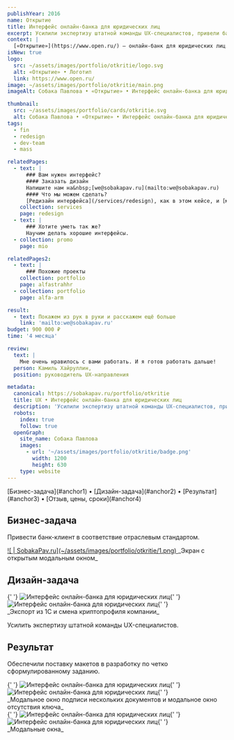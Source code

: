 ```yaml
---
publishYear: 2016
name: Открытие
title: Интерфейс онлайн-банка для юридических лиц
excerpt: Усилили экспертизу штатной команды UX-специалистов, привели банк-клиент в соответствие отраслевым стандартом.
context: |
  [«Открытие»](https://www.open.ru/) — онлайн-банк для юридических лиц.
isNew: true
logo:
  src: ~/assets/images/portfolio/otkritie/logo.svg
  alt: «Открытие» • Логотип
  link: https://www.open.ru/
image: ~/assets/images/portfolio/otkritie/main.png
imageAlt: Собака Павлова • «Открытие» • Интерфейс онлайн-банка для юридических лиц

thumbnail:
  src: ~/assets/images/portfolio/cards/otkritie.svg
  alt: Собака Павлова • «Открытие» • Интерфейс онлайн-банка для юридических лиц
tags:
  - fin
  - redesign
  - dev-team
  - mass

relatedPages:
  - text: |
      ### Вам нужен интерфейс?
      #### Заказать дизайн
      Напишите нам на&nbsp;[we@sobakapav.ru](mailto:we@sobakapav.ru) 
      #### Что мы можем сделать?
      [Редизайн интерфейса](/services/redesign), как в этом кейсе, и [многое другое](/services).
    collection: services
    page: redesign
  - text: |
      ### Хотите уметь так же?
      Научим делать хорошие интерфейсы.
  - collection: promo
    page: mio

relatedPages2:
  - text: |
      ### Похожие проекты
    collection: portfolio
    page: alfastrahhr
  - collection: portfolio
    page: alfa-arm

result:
  - text: Покажем из рук в руки и расскажем ещё больше
    link: 'mailto:we@sobakapav.ru'
budget: 900 000 ₽
time: '4 месяца'

review:
  text: |
    Мне очень нравилось с вами работать. И я готов работать дальше!
  person: Камиль Хайруллин,
  position: руководитель UX-направления

metadata:
  canonical: https://sobakapav.ru/portfolio/otkritie
  title: UX • Интерфейс онлайн-банка для юридических лиц
  description: 'Усилили экспертизу штатной команды UX-специалистов, привели банк-клиент в соответствие отраслевым стандартом.'
  robots:
    index: true
    follow: true
  openGraph:
    site_name: Собака Павлова
    images:
      - url: '~/assets/images/portfolio/otkritie/badge.png'
        width: 1200
        height: 630
    type: website
---
```



<TOC>
  [Бизнес-задача](#anchor1) • [Дизайн-задача](#anchor2) • [Результат](#anchor3) • [Отзыв, цены, сроки](#anchor4)
</TOC>

## <a name="anchor1" />Бизнес-задача

Привести банк-клиент в соответствие отраслевым стандартом.

<a href="/images/portfolio/otkritie/1-1.png" target="_blank">
  ![ | SobakaPav.ru](~/assets/images/portfolio/otkritie/1.png)
</a>
_Экран с открытым модальным окном_

## <a name="anchor2" />Дизайн-задача

<div class="flex gap-2 flex-wrap">
  {' '}
  <Image
    src="~/assets/images/portfolio/otkritie/2.png"
    alt="Интерфейс онлайн-банка для юридических лиц"
    class="min-w-72 grow shrink basis-0"
  />{' '}
  <Image
    src="~/assets/images/portfolio/otkritie/3.png"
    alt="Интерфейс онлайн-банка для юридических лиц"
    class="min-w-72 grow shrink basis-0"
  />{' '}
</div>
_Экспорт из 1С и смена криптопрофиля компании_

Усилить экспертизу штатной команды UX-специалистов.

## <a name="anchor3" />Результат

Обеспечили поставку макетов в разработку по четко сформулированному заданию.

<div class="flex gap-2 flex-wrap">
  {' '}
  <Image
    src="~/assets/images/portfolio/otkritie/4.png"
    alt="Интерфейс онлайн-банка для юридических лиц"
    class="min-w-72 grow shrink basis-0"
  />{' '}
  <Image
    src="~/assets/images/portfolio/otkritie/5.png"
    alt="Интерфейс онлайн-банка для юридических лиц"
    class="min-w-72 grow shrink basis-0"
  />{' '}
</div>
_Модальное окно подписи нескольких документов и модальное окно отсутствия ключа_

<div class="flex gap-2 flex-wrap">
  {' '}
  <Image
    src="~/assets/images/portfolio/otkritie/6.png"
    alt="Интерфейс онлайн-банка для юридических лиц"
    class="min-w-72 grow shrink basis-0"
  />{' '}
  <Image
    src="~/assets/images/portfolio/otkritie/7.png"
    alt="Интерфейс онлайн-банка для юридических лиц"
    class="min-w-72 grow shrink basis-0"
  />{' '}
</div>
_Модальные окна_

## <a name="anchor4" />
